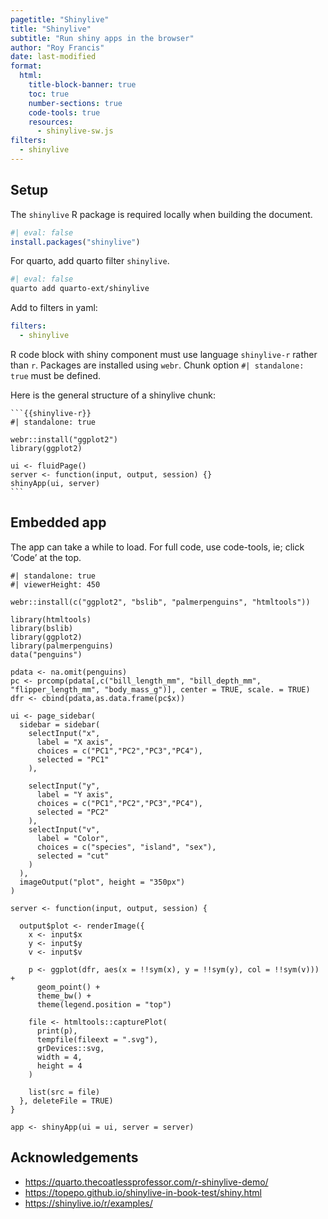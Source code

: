 ```yaml
---
pagetitle: "Shinylive"
title: "Shinylive"
subtitle: "Run shiny apps in the browser"
author: "Roy Francis"
date: last-modified
format:
  html:
    title-block-banner: true
    toc: true
    number-sections: true
    code-tools: true
    resources: 
      - shinylive-sw.js
filters:
  - shinylive
---
```


## Setup

The `shinylive` R package is required locally when building the document.

```r
#| eval: false
install.packages("shinylive")
```

For quarto, add quarto filter `shinylive`.

```bash
#| eval: false
quarto add quarto-ext/shinylive
```

Add to filters in yaml:

```yaml
filters:
  - shinylive
```

R code block with shiny component must use language `shinylive-r` rather than `r`. Packages are installed using `webr`. Chunk option `#| standalone: true` must be defined.

Here is the general structure of a shinylive chunk:

````
```{{shinylive-r}}
#| standalone: true

webr::install("ggplot2")
library(ggplot2)

ui <- fluidPage()
server <- function(input, output, session) {}
shinyApp(ui, server)
```
````

## Embedded app

::: {.callout-note}
The app can take a while to load. For full code, use code-tools, ie; click 'Code' at the top.
:::

```shinylive-r
#| standalone: true
#| viewerHeight: 450

webr::install(c("ggplot2", "bslib", "palmerpenguins", "htmltools"))

library(htmltools)
library(bslib)
library(ggplot2)
library(palmerpenguins)
data("penguins")

pdata <- na.omit(penguins)
pc <- prcomp(pdata[,c("bill_length_mm", "bill_depth_mm", "flipper_length_mm", "body_mass_g")], center = TRUE, scale. = TRUE)
dfr <- cbind(pdata,as.data.frame(pc$x))

ui <- page_sidebar(
  sidebar = sidebar(
    selectInput("x",
      label = "X axis",
      choices = c("PC1","PC2","PC3","PC4"),
      selected = "PC1"
    ),

    selectInput("y",
      label = "Y axis",
      choices = c("PC1","PC2","PC3","PC4"),
      selected = "PC2"
    ),
    selectInput("v",
      label = "Color",
      choices = c("species", "island", "sex"),
      selected = "cut"
    )
  ),
  imageOutput("plot", height = "350px")
)

server <- function(input, output, session) {
  
  output$plot <- renderImage({
    x <- input$x
    y <- input$y
    v <- input$v
    
    p <- ggplot(dfr, aes(x = !!sym(x), y = !!sym(y), col = !!sym(v))) +
      geom_point() +
      theme_bw() + 
      theme(legend.position = "top")

    file <- htmltools::capturePlot(
      print(p), 
      tempfile(fileext = ".svg"),
      grDevices::svg,
      width = 4, 
      height = 4
    )
    
    list(src = file)
  }, deleteFile = TRUE)
}

app <- shinyApp(ui = ui, server = server)
```

## Acknowledgements

- <https://quarto.thecoatlessprofessor.com/r-shinylive-demo/>
- <https://topepo.github.io/shinylive-in-book-test/shiny.html>
- <https://shinylive.io/r/examples/>

